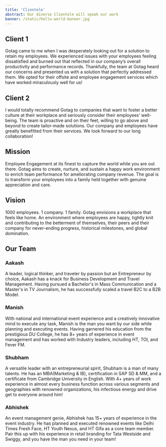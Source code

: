 ```yaml
---
title: 'Clientele'
abstract: Our diverse Clientele will speak our work 
banner: /static/hello-world-banner.jpg
---
```


## Client 1

Gotag came to me when I was desperately looking out for a solution to retain my employees. We experienced issues with your employees feeling dissatisfied and burned out that reflected in our company’s overall productivity and performance records. Thankfully, the team at Gotag heard our concerns and presented us with a solution that perfectly addressed them. We opted for their offsite and employee engagement services which have worked miraculously well for us!

## Client 2

I would totally recommend Gotag to companies that want to foster a better culture at their workplace and seriously consider their employees’ well-being. The team is proactive and on their feet, willing to go above and beyond to create tailor-made solutions. Our company and employees have greatly benefitted from their services. We look forward to our long collaboration!



## Mission

Employee Engagement at its finest to capture the world while you are out there. Gotag aims to create, nurture, and sustain a happy work environment to enrich team performance for ameliorating company revenue. The goal is to transform your employees into a family held together with genuine appreciation and care.

## Vision

1000 employees. 1 company. 1 family. Gotag envisions a workplace that feels like home. An environment where employees are happy, tightly knit and contributing to the betterment of themselves, their peers and their company for never-ending progress, historical milestones, and global domination.

## Our Team

### Aakash

A leader, logical thinker, and traveler by passion but an Entrepreneur by choice, Aakash has a knack for Business Development and Travel Management. Having pursued a Bachelor's in Mass Communication and a Master's in TV Journalism, he has successfully scaled a travel B2C to a B2B Model. 

### Manish

With national and international event experience and a creatively innovative mind to execute any task, Manish is the man you want by our side while planning and executing events. Having garnered his education from the prestigious DU College, he has 8+ years of experience in event management and has worked with Industry leaders, including HT, TOI, and Fever FM.  

### Shubham

A versatile leader with an entrepreneurial spirit, Shubham is a man of many talents. He has an MBA(Marketing & IB), certification in SAP SD & MM, and a certificate from Cambridge University in English. With 4+ years of work experience in almost every business function across various segments and geographies with renowned organizations, his infectious energy and drive get to everyone around him! 

### Abhishek 

An event management genie, Abhishek has 15+ years of experience in the event industry. He has planned and executed renowned events like Delhi Times Fresh Face, HT Youth Nexus, and HT Gifa as a core team member. Pair this up with his experience in retail branding for Tata Westside and Swiggy, and you have the man you need in your team! 




